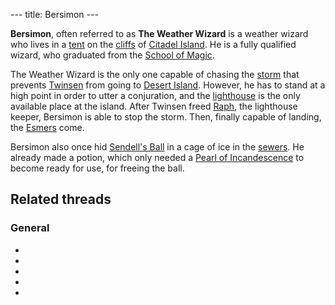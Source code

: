 ---
title: Bersimon
---

{{twinsunica import}}{{Infobox Character
 |image=Bersimon.jpg
 |race=Rabbibunny
 |gender=Male
 |size=average
 |age=Adult
 |magical=yes
 |lba1=
 |lba2=yes
 |alignment=sendell
 |occupation=
 |requires=
 |amount=
 |fam1=
 |fam2=
 |planet=
 |island=
 |building=
}}

'''Bersimon''', often referred to as '''The Weather Wizard''' is a weather wizard who lives in a [[Weather Wizard tent|tent]] on the [[cliffs]] of [[Citadel Island]]. He is a fully qualified wizard, who graduated from the [[School of Magic]].

The Weather Wizard is the only one capable of chasing the [[storm]] that prevents [[Twinsen]] from going to [[Desert Island]]. However, he has to stand at a high point in order to utter a conjuration, and the [[lighthouse]] is the only available place at the island. After Twinsen freed [[Raph]], the lighthouse keeper, Bersimon is able to stop the storm. Then, finally capable of landing, the [[Esmer]]s come.

Bersimon also once hid [[Sendell's Ball]] in a cage of ice in the [[Citadel Island sewers|sewers]]. He already made a potion, which only needed a [[Pearl of Incandescence]] to become ready for use, for freeing the ball.

==Related threads==
===General===
* {{thread|id=8965|title=Toss Up Compensate Match}}
* {{thread|id=8895|title=Second Semi of the Toss Up!}}
* {{thread|id=6441|title=Bersimon's note}}
* {{thread|id=3078|title=The Weather Wizard~}}
* {{thread|id=155|title=Twinsun - a happy jolly place? I THINK NOT}}

<!-- remove these category links when they're all automated by categorizers...
[[Category:Citadel Island inhabitants]]
[[Category:Key characters]] -->